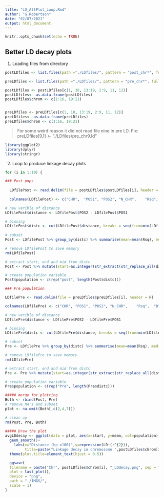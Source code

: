 ```yaml
---
title: "LD_AltPlot_Loop.Rmd"
author: "G.Robertson"
date: "02/07/2021"
output: html_document
---
```


```r
knitr::opts_chunk$set(echo = TRUE)
```

## Better LD decay plots


1) Loading files from directory
```r
postLDfiles <- list.files(path ="./LDfiles/", pattern = "post_chr*", full.names = T, recursive = T)

preLDfiles <- list.files(path ="./LDfiles/", pattern = "pre_chr*", full.names = T, recursive = T)

postLDfiles <- postLDfiles[c(1, 10, 13:19, 2:9, 11, 12)]
postLDfiles<- as.data.frame(postLDfiles)
postLDfiles$chrom <- c(1:16, 19:21)


preLDfiles <- preLDfiles[c(1, 10, 13:19, 2:9, 11, 12)]
preLDfiles<- as.data.frame(preLDfiles)
preLDfiles$chrom <- c(1:16, 19:21)
```

> For some weird reason it did not read file nine in pre LD. Fix:  preLDfiles[9,1] <- "./LDfiles/pre_chr9.ld"

```r
library(ggplot2)
library(dplyr)
library(stringr)
```

2) Loop to produce linkage decay plots
```r
for (i in 1:19) {

### Post pops
  
  LDfilePost <- read.delim(file = postLDfiles$postLDfiles[i], header = F)
  
  colnames(LDfilePost) <- c("CHR",	"POS1", "POS2",	"N_CHR",	"Rsq",	"D",	"Dprime")

# new varible of distance
LDfilePost$distance <- LDfilePost$POS2 - LDfilePost$POS1

# binning
LDfilePost$distc <- cut(LDfilePost$distance, breaks = seq(from=min(LDfilePost$distance)-1, to=max(LDfilePost$distance)+1, by=100))
  
# subset
Post <- LDfilePost %>% group_by(distc) %>% summarise(mean=mean(Rsq), median=median(Rsq))

# remove LDfilePost to save memory
rm(LDfilePost)

# extract start, end and mid from distc
Post <- Post %>% mutate(start=as.integer(str_extract(str_replace_all(distc,"[\\(\\)\\[\\]]",""),"^[0-9-e+.]+")), end=as.integer(str_extract(str_replace_all(distc,"[\\(\\)\\[\\]]",""),"[0-9-e+.]+$")), mid=start+((end-start)/2))

# create population variable
Post$population <- c(rep("post", length(Post$distc)))

### Pre population

LDfilePre <- read.delim(file = preLDfiles$preLDfiles[i], header = F)

colnames(LDfilePre) <- c("CHR",	"POS1", "POS2",	"N_CHR",	"Rsq",	"D",	"Dprime")

# new varible of distance
LDfilePre$distance <- LDfilePre$POS2 - LDfilePre$POS1

# binning
LDfilePre$distc <- cut(LDfilePre$distance, breaks = seq(from=min(LDfilePre$distance)-1, to=max(LDfilePre$distance)+1, by=100))

# subset
Pre <- LDfilePre %>% group_by(distc) %>% summarise(mean=mean(Rsq), median=median(Rsq))

# remove LDfilePre to save memory
rm(LDfilePre)

# extract start, end and mid from distc
Pre <- Pre %>% mutate(start=as.integer(str_extract(str_replace_all(distc,"[\\(\\)\\[\\]]",""),"^[0-9-e+.]+")), end=as.integer(str_extract(str_replace_all(distc,"[\\(\\)\\[\\]]",""),"[0-9-e+.]+$")), mid=start+((end-start)/2))

# create population variable
Pre$population <- c(rep("Pre", length(Pre$distc)))

##### merge for plotting
Both <- rbind(Post, Pre)
# remove NA's and subset
plot <- na.omit(Both[,c(2,4,7)])

# clean up
rm(Post, Pre, Both)
  
##### Draw the plot
avgLDdecay <- ggplot(data = plot, aes(x=start, y=mean, col=population))+
  geom_smooth()+
    labs(x="Distance (bp x100)",y=expression(LD~(r^{2})),
         title=paste("Linkage decay in chromosome ",postLDfiles$chrom[i])) +
  theme(plot.title=element_text(hjust = 0.5))

  ggsave(
  filename = paste("Chr", postLDfiles$chrom[i], "_LDdecay.png", sep = ""),
  plot = last_plot(),
  device = "png",
  path = "./IMGS/",
  scale = 1)
}
```